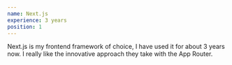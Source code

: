 ```yaml
---
name: Next.js
experience: 3 years
position: 1
---
```


Next.js is my frontend framework of choice, I have used it for about 3 years now. I really like the innovative approach they take with the App Router.
